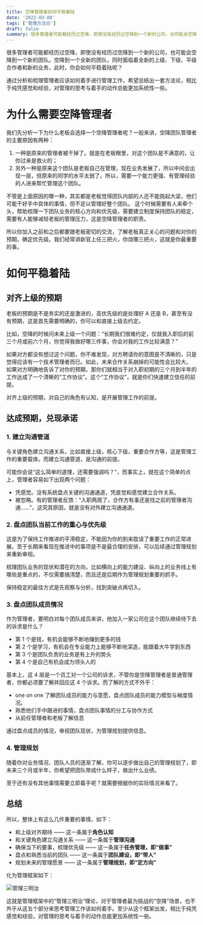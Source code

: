 ```yaml
---
title: 空降管理者如何平稳着陆
date: '2022-03-08'
tags: ['管理方法论']
draft: false
summary: 很多管理者可能都经历过空降，即使没有经历过空降到一个新的公司，也可能会空降到一个新的团队。空降到一个全新的团队，同时面临着全新的上级、下级、平级合作者和新的业务，此时，你会如何平稳着陆呢？
---
```


很多管理者可能都经历过空降，即使没有经历过空降到一个新的公司，也可能会空降到一个新的团队。空降到一个全新的团队，同时面临着全新的上级、下级、平级合作者和新的业务，此时，你会如何平稳着陆呢？

通过分析和梳理管理者应该如何着手进行管理工作，希望总结出一套方法论，相比于纯凭感觉和经验，对管理的思考与着手的动作总能更加系统性一些。

# 为什么需要空降管理者

我们先分析一下为什么老板会选择一个空降管理者呢？一般来讲，空降团队管理者的主要原因有两种：

1. 一种是原来的管理者被干掉了。就是在老板眼里，对这个团队是不满意的，让你过来是救火的；
2. 另外一种是原来这个团队是老板自己在管理，现在业务发展了，所以中间会出现一层，但原来的同学的水平太弱了。所以，需要一个能力更强、有管理经验的人进来帮忙管理这个团队。

不管是上面原因的哪一种，其实都是老板觉得团队内部的人还不能挑起大梁，他们可能干好手中具体的事情，但不足以管理好整个团队。
这个时候需要有人来牵个头，帮助梳理一下团队业务的核心方向和优先级，需要建立制度保持团队的稳定，需要有人能够减轻老板的管理压力，这是空降管理者的职责。

所以你加入之前和之后都要跟老板密切的交流，了解老板真正关心的问题和对你的预期，确定优先级。我们经常讲新官上任三把火，你烧哪三把火，这就是你最重要的事。

# 如何平稳着陆

## 对齐上级的预期

老板的预期是不是务实的还是激进的，高优先级的是处理好 A 还是 B，甚至有没有预期，这是首先需要明确的，你可以和直接上级去约定。

比如，空降的时候问未来上级一个问题：“长期我们很难约定，仅就我入职后的前三个月或前六个月，你觉得我做好哪三件事，你会对我的工作比较满意？”

如果对方都没有想过这个问题，你不难发现，对方聘请你的意图是不清晰的，只是觉得应该有一个技术管理者而已。如此，未来合作关系崩掉的可能性会比较大。
如果对方明确地告诉了对你的预期，那你们就相当于对入职初期的三个月到半年的工作达成了一个清晰的“工作协议”。这个“工作协议”，就是你们快速建立信任的前提。

对齐上级的预期，对自己的角色有认知，是开展管理工作的前提。

## 达成预期，兑现承诺

### 1. 建立沟通管道

与关键角色建立沟通关系，比如直接上级，核心下级，重要合作方等，这是管理工作的重要载体。而建立沟通管道，是沟通的前提。

可能你会说“这么简单的道理，还需要强调吗？”，而事实上，就在这个简单的点上，管理者容易如下出现两个问题：

- 凭感觉。没有系统盘点关键的沟通通道，凭直觉和感觉建立合作关系。
- 被忽略。有的管理者反馈：“入职两周了，合作方有事还是找之前的管理者沟通……”，这究其原因，就是没有对外建立沟通通道。

### 2. 盘点团队当前工作的重心与优先级

这是为了保持工作推进的平滑稳定，不能因为你的到来耽误了重要工作的正常进展。至于长期来看现在推进中的事项是不是最合理的安排，可以后续通过管理规划来重新审视。

梳理团队业务的现状和潜在的方向，比如横向上的能力建设、纵向上的业务线上有哪些是重点的，不仅需要搞清楚，而且还是后期作为管理规划重要的抓手。

保持稳定的最佳方式是先观察与分析，找到突破点再切入。

### 3. 盘点团队成员情况

作为管理者，要明白对每个团队成员来讲，他加入一家公司在这个团队继续待下去的诉求是什么？

- 第 1 个是钱，有机会能够不断地赚到更多的钱
- 第 2 个是学习，有机会在专业能力上能够不断地深造，能跟着大牛学到东西
- 第 3 个是团队负责的业务是有上升的势头
- 第 4 个是自己有机会成为领头人的

基本上，这 4 层是一个员工对一个公司的诉求，不管你是空降管理者是普通管理者，你都必须要了解并回应这 4 个诉求。而了解的方式不外乎：

- one on one 了解团队成员的能力与意愿，盘点团队成员的能力模型与梯度情况。
- 熟悉他们手中跟进的事情，盘点团队事情的分工与协作方式
- 从前任管理者和老板了解信息

通过盘点成员的情况，审视团队现状，为管理规划提供信息。

### 4. 管理规划

随着你对业务情况、团队人员的逐渐了解，你可以逐步做出自己的管理规划了，即未来三个月或半年，你希望把团队带成什么样子，做出什么业绩。

至于还有没有其他事情需要立即着手呢？就需要根据你的实际情况来看了。

## 总结

所以，整体上有这么几件重要的事情，如下：

- 和上级对齐期待 —— 这一条属于**角色认知**
- 和关键角色建立沟通关系 —— 这一条属于**管理沟通**
- 确保当下的要事，梳理优先级 —— 这一条属于**任务管理，即“做事”**
- 盘点和熟悉当前的团队 —— 这一条属于**团队建设，即“带人”**
- 规划未来的管理愿景 —— 这一条属于**管理规划，即“定方向”**

化为管理框架如下：

<Image
  src="/static/images/blog/management/guanlisanmingzhi.png"
  alt="管理三明治"
  width={600}
  height={500}
/>

这就是管理框架中的“管理三明治“理论，对于管理者最为挑战的“空降”场景，也不外乎从这五个部分来思考管理工作该如何着手。至少从这个框架出发，相比于纯凭感觉和经验，对管理的思考与着手的动作总能更加系统性一些。
